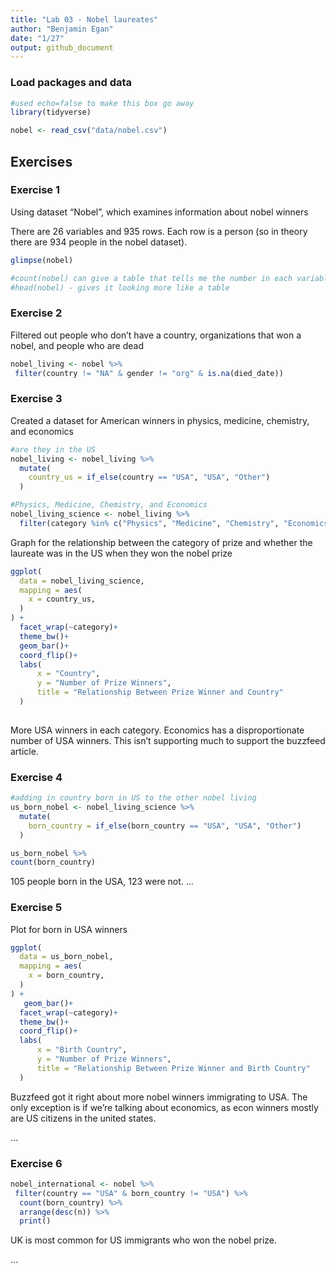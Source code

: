 ```yaml
---
title: "Lab 03 - Nobel laureates"
author: "Benjamin Egan"
date: "1/27"
output: github_document
---
```


### Load packages and data

```r
#used echo=false to make this box go away
library(tidyverse) 
```

```r
nobel <- read_csv("data/nobel.csv")
```

## Exercises

### Exercise 1

Using dataset "Nobel", which examines information about nobel winners

There are 26 variables and 935 rows. Each row is a person (so in theory there are 934 people in the nobel dataset).

```r

glimpse(nobel)

```

```r
#count(nobel) can give a table that tells me the number in each variable
#head(nobel) - gives it looking more like a table

```

### Exercise 2

Filtered out people who don't have a country, organizations that won a nobel, and people who are dead
``` r

nobel_living <- nobel %>%
 filter(country != "NA" & gender != "org" & is.na(died_date))

```


### Exercise 3

Created a dataset for American winners in physics, medicine, chemistry, and economics
``` r
#are they in the US
nobel_living <- nobel_living %>%
  mutate(
    country_us = if_else(country == "USA", "USA", "Other")
  )

#Physics, Medicine, Chemistry, and Economics
nobel_living_science <- nobel_living %>%
  filter(category %in% c("Physics", "Medicine", "Chemistry", "Economics"))

```

Graph for the relationship between the category of prize and whether the laureate was in the US when they won the nobel prize
```r

ggplot(
  data = nobel_living_science,
  mapping = aes(
    x = country_us,
  )
) +
  facet_wrap(~category)+
  theme_bw()+
  geom_bar()+
  coord_flip()+
  labs(
      x = "Country",
      y = "Number of Prize Winners",
      title = "Relationship Between Prize Winner and Country"
  )
 
```
More USA winners in each category. Economics has a disproportionate number of USA winners. This isn't supporting much to support the buzzfeed article.


### Exercise 4

```r
#adding in country born in US to the other nobel living
us_born_nobel <- nobel_living_science %>%
  mutate(
    born_country = if_else(born_country == "USA", "USA", "Other")
  )

us_born_nobel %>%
count(born_country)

```
105 people born in the USA, 123 were not.
...

### Exercise 5

Plot for born in USA winners
```r

ggplot(
  data = us_born_nobel,
  mapping = aes(
    x = born_country,
  )
) +
   geom_bar()+
  facet_wrap(~category)+
  theme_bw()+
  coord_flip()+
  labs(
      x = "Birth Country",
      y = "Number of Prize Winners",
      title = "Relationship Between Prize Winner and Birth Country"
  )

```
Buzzfeed got it right about more nobel winners immigrating to USA. The only exception is if we're talking about economics, as econ winners mostly are US citizens in the united states.

...

### Exercise 6

```r

nobel_international <- nobel %>%
 filter(country == "USA" & born_country != "USA") %>%
  count(born_country) %>%
  arrange(desc(n)) %>%
  print()

```
UK is most common for US immigrants who won the nobel prize.

...
